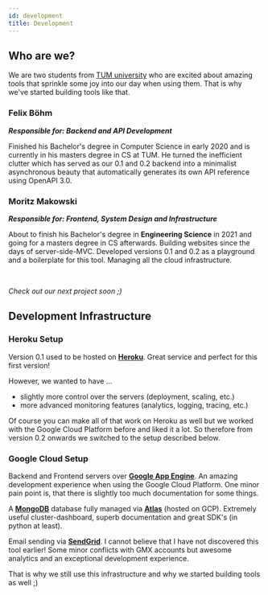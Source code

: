 ```yaml
---
id: development
title: Development
---
```




## Who are we?

We are two students from [TUM university][1] who are excited about amazing tools that sprinkle some joy into our day
when using them. That is why we've started building tools like that.



### Felix Böhm

*<strong>Responsible for: Backend and API Development</strong>*

Finished his Bachelor's degree in Computer Science in early 2020 and is currently in his masters degree in CS at TUM.
He turned the inefficient clutter which has served as our 0.1 and 0.2 backend into a minimalist asynchronous beauty
that automatically generates its own API reference using OpenAPI 3.0.


### Moritz Makowski

*<strong>Responsible for: Frontend, System Design and Infrastructure</strong>*

About to finish his Bachelor's degree in <strong>Engineering Science</strong> in 2021 and going for a masters degree in
CS afterwards. Building websites since the days of server-side-MVC. Developed versions 0.1 and 0.2 as a playground and
a boilerplate for this tool. Managing all the cloud infrastructure.

<br/>

*Check out our next project soon ;)*

## Development Infrastructure

### Heroku Setup

Version 0.1 used to be hosted on [<strong>Heroku</strong>][2]. Great service and perfect for this first version!

However, we wanted to have ...
* slightly more control over the servers (deployment, scaling, etc.)
* more advanced monitoring features (analytics, logging, tracing, etc.)

Of course you can make all of that work on Heroku as well but we worked with the Google Cloud Platform before and
liked it a lot. So therefore from version 0.2 onwards we switched to the setup described below.

### Google Cloud Setup

Backend and Frontend servers over [<strong>Google App Engine</strong>][3]. An amazing development experience when
using the Google Cloud Platform. One minor pain point is, that there is slightly too much documentation for some
things.

A [<strong>MongoDB</strong>][4] database fully managed via [<strong>Atlas</strong>][5] (hosted on GCP). Extremely
useful cluster-dashboard, superb documentation and great SDK's (in python at least).

Email sending via [<strong>SendGrid</strong>][6]. I cannot believe that I have not discovered this tool earlier! Some
minor conflicts with GMX accounts but awesome analytics and an exceptional development experience.

That is why we still use this infrastructure and why we started building tools as well ;)

[1]: https://tum.de/
[2]: https://www.heroku.com/
[3]: https://cloud.google.com/appengine
[4]: https://www.mongodb.com/
[5]: https://www.mongodb.com/cloud/atlas
[6]: https://sendgrid.com/
